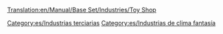 [[Translation:en/Manual/Base Set/Industries/Toy Shop]]

{{es/Industrias| nombre = Tienda de juguetes
| imagen = ToyShop.png
| climas = [[es/Manual/Clima|Fantasía]]
| acepta = [[es/Manual/Base Set/Cargos/Juguetes|Juguetes]]
| produce= Nada
| notas  = No existe en otros [[es/clima|climas]]
}}


[[Category:es/Industrias terciarias]]
[[Category:es/Industrias de clima fantasía]]